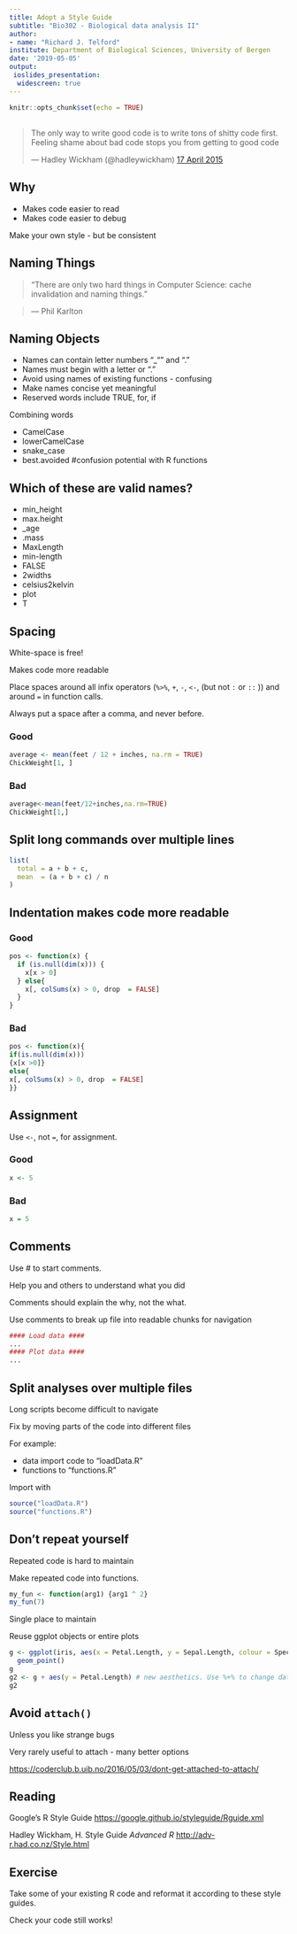 ```yaml
---
title: Adopt a Style Guide
subtitle: "Bio302 - Biological data analysis II"
author: 
- name: "Richard J. Telford"
institute: Department of Biological Sciences, University of Bergen
date: '2019-05-05'
output: 
 ioslides_presentation:
  widescreen: true
---
```


```r
knitr::opts_chunk$set(echo = TRUE)
```
##
<blockquote class="twitter-tweet" data-lang="en" width = "550"><p lang="en" dir="ltr">The only way to write good code is to write tons of shitty code first. Feeling shame about bad code stops you from getting to good code</p>&mdash; Hadley Wickham (@hadleywickham) <a href="https://twitter.com/hadleywickham/status/589068687669243905">17 April 2015</a></blockquote>
<script async src="//platform.twitter.com/widgets.js" charset="utf-8"></script>



## Why

 - Makes code easier to read
 - Makes code easier to debug

Make your own style - but be consistent

## Naming Things

>    “There are only two hard things in Computer Science: cache invalidation and naming things.”

>    — Phil Karlton

## Naming Objects

 - Names can contain letter numbers "_"" and "."
 - Names must begin with a letter or "."
 - Avoid using names of existing functions - confusing
 - Make names concise yet meaningful
 - Reserved words include TRUE, for, if
 
 Combining words
 
 - CamelCase  
 - lowerCamelCase
 - snake_case
 - best.avoided #confusion potential with R functions
 
## Which of these are valid names?

 - min_height
 - max.height 
 - _age 
 - .mass 
 - MaxLength 
 - min-length 
 - FALSE
 - 2widths 
 - celsius2kelvin 
 - plot
 - T

 
## Spacing

White-space is free! 

Makes code more readable

Place spaces around all infix operators (`%>%`, `+`, `-`, `<-`, (but not `:` or `::` )) and around `=` in function calls. 

Always put a space after a comma, and never before.

### Good
```r
average <- mean(feet / 12 + inches, na.rm = TRUE)
ChickWeight[1, ]
```
### Bad
```r
average<-mean(feet/12+inches,na.rm=TRUE)
ChickWeight[1,]
```

## Split long commands over multiple lines

```r
list(
  total = a + b + c, 
  mean  = (a + b + c) / n
)
```

## Indentation makes code more readable

### Good
```r
pos <- function(x) {
  if (is.null(dim(x))) {
    x[x > 0]
  } else{
    x[, colSums(x) > 0, drop  = FALSE]
  }
}
```

### Bad
```r
pos <- function(x){
if(is.null(dim(x)))
{x[x >0]} 
else{
x[, colSums(x) > 0, drop  = FALSE]
}}
```

## Assignment

Use `<-`, not `=`, for assignment.

### Good
```r
x <- 5
```
### Bad
```r
x = 5
```

## Comments

Use # to start comments.

Help you and others to understand what you did

Comments should explain the why, not the what.

Use comments to break up file into readable chunks for navigation
```r
#### Load data ####
...
#### Plot data ####
...
```
 
## Split analyses over multiple files

Long scripts become difficult to navigate

Fix by moving parts of the code into different files

For example: 

 - data import code to "loadData.R"
 - functions to "functions.R"

Import with  
```r
source("loadData.R")
source("functions.R")
```
 
## Don't repeat yourself

Repeated code is hard to maintain

Make repeated code into functions.

```r
my_fun <- function(arg1) {arg1 ^ 2}
my_fun(7)
```
Single place to maintain

Reuse ggplot objects or entire plots

```r
g <- ggplot(iris, aes(x = Petal.Length, y = Sepal.Length, colour = Species))  +
  geom_point() 
g
g2 <- g + aes(y = Petal.Length) # new aesthetics. Use %+% to change dataset
g2
```


 
## Avoid `attach()`

Unless you like strange bugs

Very rarely useful to attach - many better options

[https://coderclub.b.uib.no/2016/05/03/dont-get-attached-to-attach/](https://coderclub.b.uib.no/2016/05/03/dont-get-attached-to-attach/)
 
## Reading

Google's R Style Guide [https://google.github.io/styleguide/Rguide.xml](https://google.github.io/styleguide/Rguide.xml)

Hadley Wickham, H. Style Guide _Advanced R_
[http://adv-r.had.co.nz/Style.html](http://adv-r.had.co.nz/Style.html)

## Exercise

Take some of your existing R code and reformat it according to these style guides. 

Check your code still works!